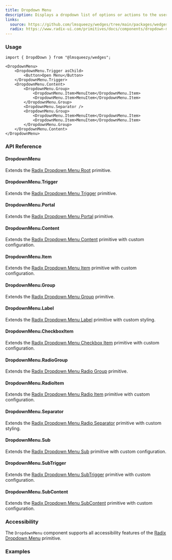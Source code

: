 ```yaml
---
title: Dropdown Menu
description: Displays a dropdown list of options or actions to the user, activated through a button.
links:
  source: https://github.com/lmsqueezy/wedges/tree/main/packages/wedges/src/components/DropdownMenu/DropdownMenu.tsx
  radix: https://www.radix-ui.com/primitives/docs/components/dropdown-menu
---
```


<PreviewComponent name="dropdown-menu/preview" />

### Usage

```tsx
import { DropdDown } from "@lmsqueezy/wedges";
```

```tsx showLineNumbers
<DropdownMenu>
	<DropdownMenu.Trigger asChild>
		<Button>Open Menu</Button>
	</DropdownMenu.Trigger>
	<DropdownMenu.Content>
		<DropdownMenu.Group>
			<DropdownMenu.Item>MenuItem</DropdownMenu.Item>
			<DropdownMenu.Item>MenuItem</DropdownMenu.Item>
		</DropdownMenu.Group>
		<DropdownMenu.Separator />
		<DropdownMenu.Group>
			<DropdownMenu.Item>MenuItem</DropdownMenu.Item>
			<DropdownMenu.Item>MenuItem</DropdownMenu.Item>
		</DropdownMenu.Group>
	</DropdownMenu.Content>
</DropdownMenu>
```

### API Reference

#### DropdownMenu

Extends the <a href="https://www.radix-ui.com/primitives/docs/components/dropdown-menu#root" target="_blank" rel='nofollow noreferrer'>Radix Dropdown Menu Root</a> primitive.

#### DropdownMenu.Trigger

Extends the <a href="https://www.radix-ui.com/primitives/docs/components/dropdown-menu#trigger" target="_blank" rel='nofollow noreferrer'>Radix Dropdown Menu Trigger</a> primitive.

#### DropdownMenu.Portal

Extends the <a href="https://www.radix-ui.com/primitives/docs/components/dropdown-menu#portal" target="_blank" rel='nofollow noreferrer'>Radix Dropdown Menu Portal</a> primitive.

#### DropdownMenu.Content

Extends the <a href="https://www.radix-ui.com/primitives/docs/components/dropdown-menu#content" target="_blank" rel='nofollow noreferrer'>Radix Dropdown Menu Content</a> primitive with custom configuration.

#### DropdownMenu.Item

Extends the <a href="https://www.radix-ui.com/primitives/docs/components/dropdown-menu#item" target="_blank" rel='nofollow noreferrer'>Radix Dropdown Menu Item</a> primitive with custom configuration.

#### DropdownMenu.Group

Extends the <a href="https://www.radix-ui.com/primitives/docs/components/dropdown-menu#group" target="_blank" rel='nofollow noreferrer'>Radix Dropdown Menu Group</a> primitive.

#### DropdownMenu.Label

Extends the <a href="https://www.radix-ui.com/primitives/docs/components/dropdown-menu#label" target="_blank" rel='nofollow noreferrer'>Radix Dropdown Menu Label</a> primitive with custom styling.

#### DropdownMenu.CheckboxItem

Extends the <a href="https://www.radix-ui.com/primitives/docs/components/dropdown-menu#checkboxitem" target="_blank" rel='nofollow noreferrer'>Radix Dropdown Menu Checkbox Item</a> primitive with custom configuration.

#### DropdownMenu.RadioGroup

Extends the <a href="https://www.radix-ui.com/primitives/docs/components/dropdown-menu#radiogroup" target="_blank" rel='nofollow noreferrer'>Radix Dropdown Menu Radio Group</a> primitive.

#### DropdownMenu.RadioItem

Extends the <a href="https://www.radix-ui.com/primitives/docs/components/dropdown-menu#radioitem" target="_blank" rel='nofollow noreferrer'>Radix Dropdown Menu Radio Item</a> primitive with custom configuration.

#### DropdownMenu.Separator

Extends the <a href="https://www.radix-ui.com/primitives/docs/components/dropdown-menu#separator" target="_blank" rel='nofollow noreferrer'>Radix Dropdown Menu Radio Separator</a> primitive with custom styling.

#### DropdownMenu.Sub

Extends the <a href="https://www.radix-ui.com/primitives/docs/components/dropdown-menu#sub" target="_blank" rel='nofollow noreferrer'>Radix Dropdown Menu Sub</a> primitive with custom configuration.

#### DropdownMenu.SubTrigger

Extends the <a href="https://www.radix-ui.com/primitives/docs/components/dropdown-menu#subtrigger" target="_blank" rel='nofollow noreferrer'>Radix Dropdown Menu SubTrigger</a> primitive with custom configuration.

#### DropdownMenu.SubContent

Extends the <a href="https://www.radix-ui.com/primitives/docs/components/dropdown-menu#subcontent" target="_blank" rel='nofollow noreferrer'>Radix Dropdown Menu SubContent</a> primitive with custom configuration.

### Accessibility

The `DropdownMenu` component supports all accessibility features of the <a href="https://www.radix-ui.com/primitives/docs/components/dropdown-menu#accessibility" target="_blank" rel='nofollow noreferrer'>Radix Dropdown Menu</a> primitive.

### Examples

<PreviewComponent name="dropdown-menu/example-1" />
<PreviewComponent name="dropdown-menu/example-2" />